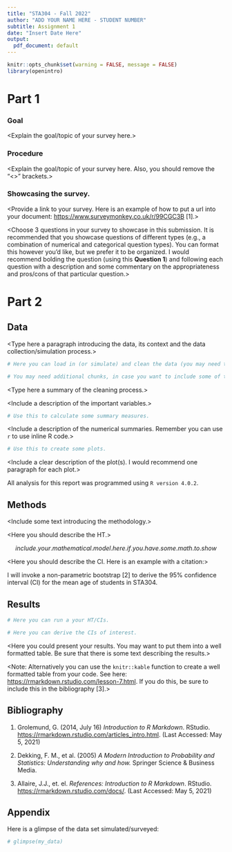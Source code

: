 ```yaml
---
title: "STA304 - Fall 2022"
author: "ADD YOUR NAME HERE - STUDENT NUMBER"
subtitle: Assignment 1
date: "Insert Date Here"
output:
  pdf_document: default
---
```


```r
knitr::opts_chunk$set(warning = FALSE, message = FALSE)
library(openintro)
```


# Part 1

### Goal
 
<Explain the goal/topic of your survey here.>

### Procedure

<Explain the goal/topic of your survey here. Also, you should remove the "<>" brackets.>

### Showcasing the survey.

<Provide a link to your survey. Here is an example of how to put a url into your document: [https://www.surveymonkey.co.uk/r/99CGC3B](https://www.surveymonkey.co.uk/r/99CGC3B) [1].>

<Choose 3 questions in your survey to showcase in this submission. It is recommended that you showcase questions of different types (e.g., a combination of numerical and categorical question types). You can format this however you'd like, but we prefer it to be organized. I would recommend bolding the question (using this **Question 1**) and following each question with a description and some commentary on the appropriateness and pros/cons of that particular question.>




\newpage

# Part 2

## Data

<Type here a paragraph introducing the data, its context and the data collection/simulation process.>

```r

# Here you can load in (or simulate) and clean the data (you may need to do the cleaning in a separate R script - this is up to you). 

# You may need additional chunks, in case you want to include some of the cleaning output.

```

<Type here a summary of the cleaning process.>

<Include a description of the important variables.> 

```r

# Use this to calculate some summary measures. 

```


<Include a description of the numerical summaries. Remember you can use `r ` to use inline R code.>




```r

# Use this to create some plots. 

```

<Include a clear description of the plot(s). I would recommend one paragraph for each plot.> 

All analysis for this report was programmed using `R version 4.0.2`. 


## Methods

<Include some text introducing the methodology.>

<Here you should describe the HT.>

$$ include.your.mathematical.model.here.if.you.have.some.math.to.show $$

<Here you should describe the CI. Here is an example with a citation:>

I will invoke a non-parametric bootstrap [2] to derive the 95\% confidence interval (CI) for the mean age of students in STA304.





## Results 


```r

# Here you can run a your HT/CIs.

# Here you can derive the CIs of interest.


```

<Here you could present your results. You may want to put them into a well formatted table. Be sure that there is some text describing the results.>


<Note: Alternatively you can use the `knitr::kable` function to create a well formatted table from your code. See here: [https://rmarkdown.rstudio.com/lesson-7.html](https://rmarkdown.rstudio.com/lesson-7.html). If you do this, be sure to include this in the bibliography [3].>



## Bibliography

1. Grolemund, G. (2014, July 16) *Introduction to R Markdown*. RStudio. [https://rmarkdown.rstudio.com/articles_intro.html](https://rmarkdown.rstudio.com/articles_intro.html). (Last Accessed: May 5, 2021) 

2. Dekking, F. M., et al. (2005) *A Modern Introduction to Probability and Statistics: Understanding why and how.* Springer Science & Business Media.

3.  Allaire, J.J., et. el. *References: Introduction to R Markdown*. RStudio. [https://rmarkdown.rstudio.com/docs/](https://rmarkdown.rstudio.com/docs/). (Last Accessed: May 5, 2021) 




\newpage

## Appendix


Here is a glimpse of the data set simulated/surveyed:

```r

# glimpse(my_data)

```




